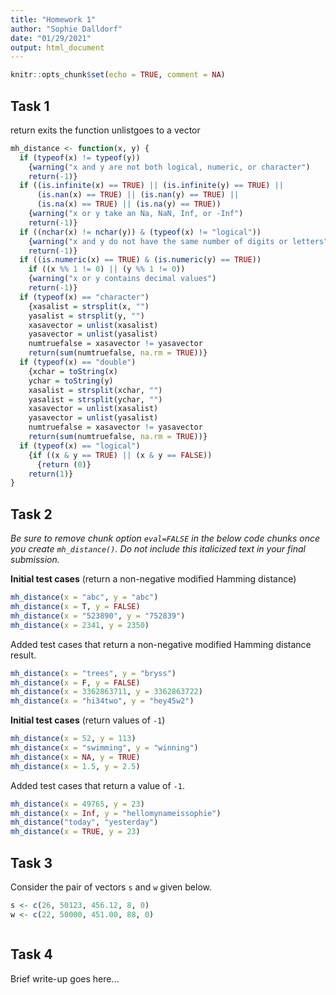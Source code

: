 ```yaml
---
title: "Homework 1"
author: "Sophie Dalldorf"
date: "01/29/2021"
output: html_document
---
```


```r
knitr::opts_chunk$set(echo = TRUE, comment = NA)
```

## Task 1
return exits the function
unlistgoes to a vector
```r
mh_distance <- function(x, y) {
  if (typeof(x) != typeof(y))
    {warning("x and y are not both logical, numeric, or character")
    return(-1)}
  if ((is.infinite(x) == TRUE) || (is.infinite(y) == TRUE) || 
      (is.nan(x) == TRUE) || (is.nan(y) == TRUE) ||
      (is.na(x) == TRUE) || (is.na(y) == TRUE))
    {warning("x or y take an Na, NaN, Inf, or -Inf")
    return(-1)}
  if ((nchar(x) != nchar(y)) & (typeof(x) != "logical"))
    {warning("x and y do not have the same number of digits or letters")
    return(-1)}
  if ((is.numeric(x) == TRUE) & (is.numeric(y) == TRUE))
    if ((x %% 1 != 0) || (y %% 1 != 0))
    {warning("x or y contains decimal values")
    return(-1)}
  if (typeof(x) == "character")
    {xasalist = strsplit(x, "")
    yasalist = strsplit(y, "")
    xasavector = unlist(xasalist)
    yasavector = unlist(yasalist)
    numtruefalse = xasavector != yasavector
    return(sum(numtruefalse, na.rm = TRUE))}
  if (typeof(x) == "double")
    {xchar = toString(x)
    ychar = toString(y)
    xasalist = strsplit(xchar, "")
    yasalist = strsplit(ychar, "")
    xasavector = unlist(xasalist)
    yasavector = unlist(yasalist)
    numtruefalse = xasavector != yasavector
    return(sum(numtruefalse, na.rm = TRUE))}
  if (typeof(x) == "logical")
    {if ((x & y == TRUE) || (x & y == FALSE))
      {return (0)}
    return(1)}
}
```
    
  
## Task 2

<i>
Be sure to remove chunk option `eval=FALSE` in the below code chunks
once you create `mh_distance()`. Do not include this italicized
text in your final submission.
</i>

**Initial test cases** (return a non-negative modified Hamming distance)

```r

mh_distance(x = "abc", y = "abc")
mh_distance(x = T, y = FALSE)
mh_distance(x = "523890", y = "752839")
mh_distance(x = 2341, y = 2350)
```

Added test cases that return a non-negative modified Hamming distance result.

```r
mh_distance(x = "trees", y = "bryss")
mh_distance(x = F, y = FALSE)
mh_distance(x = 3362863711, y = 3362863722)
mh_distance(x = "hi34two", y = "hey45w2")
```

**Initial test cases** (return values of `-1`)

```r
mh_distance(x = 52, y = 113)
mh_distance(x = "swimming", y = "winning")
mh_distance(x = NA, y = TRUE)
mh_distance(x = 1.5, y = 2.5)
```

Added test cases that return a value of `-1`.

```r
mh_distance(x = 49765, y = 23)
mh_distance(x = Inf, y = "hellomynameissophie")
mh_distance("today", "yesterday")
mh_distance(x = TRUE, y = 23)
```


## Task 3

Consider the pair of vectors `s` and `w` given below.

```r
s <- c(26, 50123, 456.12, 8, 0)
w <- c(22, 50000, 451.00, 88, 0)
```

```r

```


## Task 4

Brief write-up goes here...
